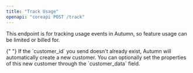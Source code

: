 ```yaml
---
title: "Track Usage"
openapi: "coreapi POST /track"
---
```


This endpoint is for tracking usage events in Autumn, so feature usage can be limited or billed for.

<Tip>
  {" "}
  If the `customer_id` you send doesn't already exist, Autumn will automatically
  create a new customer. You can optionally set the properties of this new customer
  through the `customer_data` field.
</Tip>

